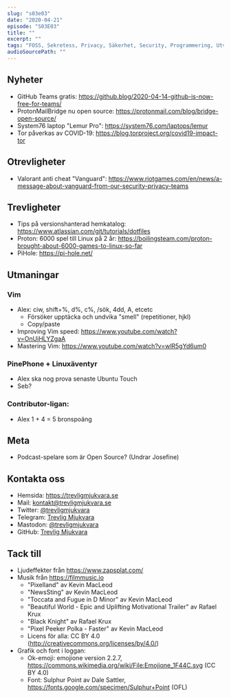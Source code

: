 ```yaml
---
slug: "s03e03"
date: "2020-04-21"
episode: "S03E03"
title: ""
excerpt: ""
tags: "FOSS, Sekretess, Privacy, Säkerhet, Security, Programmering, Utveckling, RaspberryPi, PinePhone, Technology, Linux, Open Source"
audioSourcePath: ""
---
```


## Nyheter

- GitHub Teams gratis: https://github.blog/2020-04-14-github-is-now-free-for-teams/
- ProtonMailBridge nu open source: https://protonmail.com/blog/bridge-open-source/
- System76 laptop "Lemur Pro": https://system76.com/laptops/lemur
- Tor påverkas av COVID-19: https://blog.torproject.org/covid19-impact-tor

## Otrevligheter
- Valorant anti cheat "Vanguard": https://www.riotgames.com/en/news/a-message-about-vanguard-from-our-security-privacy-teams

## Trevligheter

- Tips på versionshanterad hemkatalog: https://www.atlassian.com/git/tutorials/dotfiles
- Proton: 6000 spel till Linux på 2 år: https://boilingsteam.com/proton-brought-about-6000-games-to-linux-so-far
- PiHole: https://pi-hole.net/

## Utmaningar

### Vim

- Alex: ciw, shift+%, d%, c%, /sök, 4dd, A, etcetc
  - Försöker upptäcka och undvika "smell" (repetitioner, hjkl)
  - Copy/paste
- Improving Vim speed: https://www.youtube.com/watch?v=OnUiHLYZgaA
- Mastering Vim: https://www.youtube.com/watch?v=wlR5gYd6um0

### PinePhone + Linuxäventyr

- Alex ska nog prova senaste Ubuntu Touch
- Seb?

### Contributor-ligan:

- Alex 1 + 4 = 5 bronspoäng

## Meta

- Podcast-spelare som är Open Source? (Undrar Josefine)

## Kontakta oss

- Hemsida: https://trevligmjukvara.se
- Mail: kontakt@trevligmjukvara.se
- Twitter: [@trevligmjukvara](https://twitter.com/trevligmjukvara)
- Telegram: [Trevlig Mjukvara](https://t.me/trevligmjukvara)
- Mastodon: [@trevligmjukvara](https://mastodon.linuxkompis.se/@trevligmjukvara)
- GitHub: [Trevlig Mjukvara](https://github.com/trevligmjukvara)

## Tack till

- Ljudeffekter från https://www.zapsplat.com/
- Musik från https://filmmusic.io
  - "Pixelland" av Kevin MacLeod
  - "NewsSting" av Kevin MacLeod
  - "Toccata and Fugue in D Minor" av Kevin MacLeod
  - "Beautiful World - Epic and Uplifting Motivational Trailer" av Rafael Krux
  - "Black Knight" av Rafael Krux
  - "Pixel Peeker Polka - Faster" av Kevin MacLeod
  - Licens för alla: CC BY 4.0 (http://creativecommons.org/licenses/by/4.0/)
- Grafik och font i loggan:
  - Ok-emoji: emojione version 2.2.7, https://commons.wikimedia.org/wiki/File:Emojione_1F44C.svg (CC BY 4.0)
  - Font: Sulphur Point av Dale Sattler, https://fonts.google.com/specimen/Sulphur+Point (OFL)

